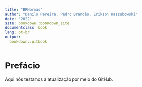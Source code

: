---
title: "BRNormas"
author: "Danilo Pereira, Pedro Brandão, Erikson Kaszubowski"
date: '2022'
site: bookdown::bookdown_site
documentclass: book
lang: pt-br
output:
  bookdown::gitbook
---

# Prefácio {-}

Aqui nós testamos a atualização por meio do GitHub.
